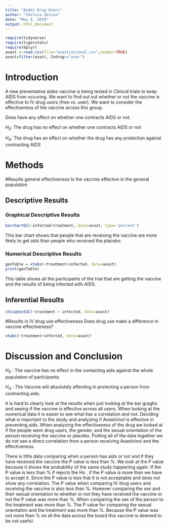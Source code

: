 ```yaml
---
title: "Aides Drug Users"
author: "Chelsia Zetina"
date: "May 4, 2019"
output: html_document
---
```


```r
require(tidyverse)
require(tigerstats)
require(dplyr)
avast <-read.csv(file="avastivironal.csv",header=TRUE)
avast=filter(avast, Ivdrug=="user")

```

# Introduction

<!--In this section you explain what you are trying to show.  Where did the data come from?  What is the research or other question you are trying to answer?.  If you skimp in this section expect to be marked down in your grade. Paint a picture of the project a couple of paragraphs is expected!-->

A new preventative aides vaccine is being tested in Clinical trials to keep AIDS from occuring. We want to find out out whether or not the vaccine is effective to IV drug users (free vs. user). We want to consider the effectiveness of the vaccine across this group. 

Does have any affect on whether one contracts AIDS or not. 

$H_0:$ The drug has no effect on whether one contracts AIDS or not


$H_A:$ The drug has an effect on whether the drug has any protection against contracting AIDS

# Methods

<!--Decide on your methods:  use "variable analysis" or other appropriate descriptors.  Make sure to choose at least one graphical method and at least one numerical method. Discuss what data manipulations may be needed for example subsetting or other binning procedures and what sort of graphical displays and inferential tools will be used!-->

#Results general effectiveness
Is the vaccine effective in the general population 

<!--Divide this section into two sub-sections:  One for your descriptive  results and one for your inferential results.!-->

## Descriptive Results

### Graphical Descriptive Results

<!--Graphical results here.  Make sure to show your code.  Provide appropriate labels for axes, giving units if possible, and provide a good title for the graph, too.  Use the graphical results to describe the patterns if any that exist in the data as focused toward the research question. Bottom line is to explain the features of the graph that are relevant to conforming or departing to what is expected by your null hypothesis !-->

```r
barchartGC(~infected+treatment, data=avast, type='percent') 
```
This bar chart shows that people that are receiving the vaccine are more likely to get aids than people who received the placebo.


### Numerical Descriptive Results

<!--Numerical results go here. Use the numerical results to describe the patterns if any that exist in the data as focused toward the research question!-->

```r
genTable = xtabs(~treatment+infected, data=avast)
print(genTable)
```

This table shows all the participants of the trial that are getting the vaccine and the results of being infected with AIDS.

## Inferential Results

<!--State hypothesis clearly.  Make sure your discussion of the inferential test covers all the aspects that the test output produces, such as test statistic, p-value etc.  Make a decision about the null hypothesis, explain the assumptions on which the selected test/procedure was based, and why the chosen procedure satisfys the assumptions and is appropriate to answer the research question!-->

```r
chisqtestGC(~treatment + infected, data=avast)
```

#Results in IV drug use effectiveness
Does drug use make a difference in vaccine effectiveness?

```r
xtabs(~treatment+infected, data=avast)
```


# Discussion and Conclusion


<!--Discussion and conclusion here.  If you found a relationship be sure to consider whether the relationship occurs because one of the variables causes the other, or whether they perhaps are related for some other reason.  Watch the chapter 6 videos from the GeorgeTown videos collection.!-->

$H_0$ :  The vaccine has no effect in the contacting aids against the whole population of participants.  

$H_A$ :  The Vaccine will absolutely effecting in protecting a person from contracting aids.  




It is hard to clearly look at the results when just looking at the bar graghs and seeing if the vaccine is effective across all users.  When looking at the numerical data it is easier to see what has a correlation and not. Deciding what is important to the study and analyzing if Avastirinol is effective in preventing aids.  When analyzing the effectiveness of the drug we looked at if the people were drug users, the gender, and the sexual orientation of the person receiving the vaccine or placebo.  Putting all of the data together we do not see a direct correlation from a person receiving Avastirinol and the effectiveness. 

  There is little data comparing when a person has aids or not and if they have received the vaccine the P value is less than  %. We look at the P value because it shows the probability of the same study happening again. If the P value is less than % if rejects the Ho , if the P value is more than we have to accept it.  Since the P value is less that it is not acceptable and does not show any correlation.  The P value when comparing IV drug users and receiving the vaccine is also less than %.  However comparing the sex and their sexual orientation to whether or not they have received the vaccine or not the P value was more than %.  When comparing the sex of the person to the treatment was more than %. The P value for comparing the sexual orientation and the treatment was more  than %. Because the P value was not more than % on all the data across the board this vaccine is deemed to be not useful. 